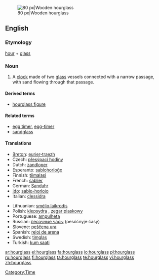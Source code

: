 [[Image:Wooden_hourglass_2.jpg|thumb|right|80 px|Wooden hourglass]]
==English==
{{wikipedia}}
===Etymology===
[[hour]] + [[glass]]

===Noun===
{{en-noun|sg=[[hour]][[glass]]|es}}

# A [[clock]] made of two [[glass]] vessels connected with a narrow passage, with sand flowing through that passage.

====Derived terms====
* [[hourglass figure]]

====Related terms====
* [[egg timer]], [[egg-timer]]
* [[sandglass]]

====Translations====
{{trans-top|clock}}
* [[Breton]]: [[eurier-traezh]] {{m}}
* Czech: [[přesýpací hodiny]] {{f|p}}
* Dutch: [[zandloper]] {{m}}
* Esperanto: [[sablohorloĝo]]
* Finnish: [[tiimalasi]]
* French: [[sablier]] {{m}}
* German: [[Sanduhr]] {{f}}
* [[Ido]]: [[sablo-horlojo]]
* Italian: [[clessidra]] {{f}}
{{trans-mid}}
* Lithuanian: [[smėlio laikrodis]] {{m}}
* Polish: [[klepsydra]] {{f}}, [[zegar piaskowy]] {{m}}
* Portuguese: [[ampulheta]] {{f}}
* Russian: [[песочные часы]] (pesóčnyje časý) {{m|p}}
* Slovene: [[peščena ura]] {{f}}
* Spanish: [[reloj de arena]] {{m}}
* Swedish: [[timglas]] {{n}}
* Turkish: [[kum saati]]
{{trans-bottom}}

[[Category:Time]]

[[ar:hourglass]]
[[el:hourglass]]
[[fa:hourglass]]
[[io:hourglass]]
[[pl:hourglass]]
[[ru:hourglass]]
[[fi:hourglass]]
[[ta:hourglass]]
[[te:hourglass]]
[[vi:hourglass]]
[[zh:hourglass]]
